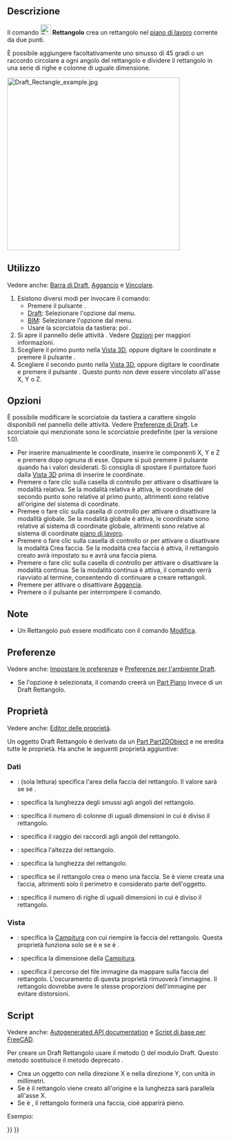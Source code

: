 <languages/>

{{Docnav/it
|[[Draft_Ellipse/it|Ellisse]]
|[[Draft_Polygon/it|Poligono]]
|[[Draft_Workbench/it|Draft]]
|IconL=Draft_Ellipse.svg 
|IconR=Draft_Polygon.svg 
|IconC=Workbench_Draft.svg
}}

{{GuiCommand/it
|Name=Draft Rectangle
|Name/it=Draft Rettangolo
|MenuLocation=Drafting → Rettangolo<br>2D Drafting → Rettangolo
|Workbenches=[[Draft_Workbench/it|Draft]], [[BIM_Workbench/it|BIM]]
|Shortcut={{KEY|R}} {{KEY|E}}
|Version=0.7
}}

<span id="Description"></span>
==Descrizione==

Il comando [[Image:Draft_Rectangle.svg|24px]] '''Rettangolo''' crea un rettangolo nel [[Draft_SelectPlane/it|piano di lavoro]] corrente da due punti.

È possibile aggiungere facoltativamente uno smusso di 45 gradi o un raccordo circolare a ogni angolo del rettangolo e dividere il rettangolo in una serie di righe e colonne di uguale dimensione.

[[Image:Draft_Rectangle_example.jpg|400px]]
{{Caption|Rettangolo definito da due punti}}

<span id="Usage"></span>
==Utilizzo==

Vedere anche: [[Draft_Tray/it|Barra di Draft]], [[Draft_Snap/it|Aggancio]] e [[Draft_Constrain/it|Vincolare]].

# Esistono diversi modi per invocare il comando:
#* Premere il pulsante {{Button|[[Image:Draft_Rectangle.svg|16px]] [[Draft_Rectangle/it|Rettangolo]]}}.
#* [[Draft_Workbench/it|Draft]]: Selezionare l'opzione {{MenuCommand|Drafting → [[Image:Draft_Rectangle.svg|16px]] Rettangolo}} dal menu.
#* [[BIM_Workbench/it|BIM]]: Selezionare l'opzione {{MenuCommand|2D Drafting → [[Image:Draft_Rectangle.svg|16px]] Rettangolo}} dal menu.
#* Usare la scorciatoia da tastiera: {{KEY|R}} poi {{KEY|E}}.
# Si apre il pannello delle attività {{MenuCommand|Rectangle}}. Vedere [[#Options|Opzioni]] per maggiori informazioni.
# Scegliere il primo punto nella [[3D_view/it|Vista 3D]], oppure digitare le coordinate e premere il pulsante {{Button|[[Image:Draft_AddPoint.svg|16px]] Inserisci punto}}.
# Scegliere il secondo punto nella [[3D_view/it|Vista 3D]], oppure digitare le coordinate e premere il pulsante {{Button|[[Image:Draft_AddPoint.svg|16px]] Inserisci punto}}. Questo punto non deve essere vincolato all'asse X, Y o Z.

<span id="Options"></span>
==Opzioni==

<div class="mw-translate-fuzzy">
È possibile modificare le scorciatoie da tastiera a carattere singolo disponibili nel pannello delle attività. Vedere [[Draft_Preferences/it|Preferenze di Draft]]. Le scorciatoie qui menzionate sono le scorciatoie predefinite (per la versione 1.0).
</div>

* Per inserire manualmente le coordinate, inserire le componenti X, Y e Z e premere {{KEY|Enter}} dopo ognuna di esse. Oppure si può premere il pulsante {{Button|[[Image:Draft_AddPoint.svg|16px]] Inserisci punto}} quando ha i valori desiderati. Si consiglia di spostare il puntatore fuori dalla [[3D_view/it|Vista 3D]] prima di inserire le coordinate.
* Premere {{KEY|R}} o fare clic sulla casella di controllo {{MenuCommand|Relativo}} per attivare o disattivare la modalità relativa. Se la modalità relativa è attiva, le coordinate del secondo punto sono relative al primo punto, altrimenti sono relative all'origine del sistema di coordinate.
* Premee {{KEY|G}} o fare clic sulla casella di controllo {{MenuCommand|Globale}} per attivare o disattivare la modalità globale. Se la modalità globale è attiva, le coordinate sono relative al sistema di coordinate globale, altrimenti sono relative al sistema di coordinate [[Draft_SelectPlane/it|piano di lavoro]].
* Premere {{KEY|F}} o fare clic sulla casella di controllo {{MenuCommand|Riempito}}{{VersionNoteMinus/it|1.0}} or {{MenuCommand|Crea faccia}}{{VersionNote/it|1.1}} per attivare o disattivare la modalità Crea faccia. Se la modalità crea faccia è attiva, il rettangolo creato avrà {{PropertyData|Make Face}} impostato su {{TRUE}} e avrà una faccia piena.
* Premere {{KEY|N}} o fare clic sulla casella di controllo {{MenuCommand|Continua}} per attivare o disattivare la modalità continua. Se la modalità continua è attiva, il comando verrà riavviato al termine, consentendo di continuare a creare rettangoli.
* Premere {{KEY|S}} per attivare o disattivare [[Draft_Snap/it|Aggancia]].
* Premere {{KEY|Esc}} o il pulsante {{Button|Chiudi}} per interrompere il comando.

<span id="Notes"></span>
==Note==

* Un Rettangolo può essere modificato con il comando [[Draft_Edit/it|Modifica]].

<span id="Preferences"></span>
==Preferenze==

Vedere anche: [[Preferences_Editor/it|Impostare le preferenze]] e [[Draft_Preferences/it|Preferenze per l'ambiente Draft]].

* Se l'opzione {{MenuCommand|Modifica → Preferenze... → Draft → Generale → Crea primitive della parte se possibile}} è selezionata, il comando creerà un [[Part_Plane/it|Part Piano]] invece di un Draft Rettangolo.

<span id="Properties"></span>
== Proprietà ==

Vedere anche: [[Property_editor/it|Editor delle proprietà]].

Un oggetto Draft Rettangolo è derivato da un [[Part_Part2DObject/it|Part Part2DObject]] e ne eredita tutte le proprietà. Ha anche le seguenti proprietà aggiuntive:

<span id="Data"></span>
=== Dati ===

{{TitleProperty|Draft}}

* {{PropertyData|Area|Area}}: (sola lettura) specifica l'area della faccia del rettangolo. Il valore sarà {{value|0.0}} se {{PropertyData|Make Face}} se {{FALSE}}.
* {{PropertyData|Chamfer Size|Length}}: specifica la lunghezza degli smussi agli angoli del rettangolo.
* {{PropertyData|Columns|Integer}}: specifica il numero di colonne di uguali dimensioni in cui è diviso il rettangolo.
* {{PropertyData|Fillet Radius|Length}}: specifica il raggio dei raccordi agli angoli del rettangolo.
* {{PropertyData|Height|Distance}}: specifica l'altezza del rettangolo.
* {{PropertyData|Length|Distance}}: specifica la lunghezza del rettangolo.
* {{PropertyData|Make Face|Bool}}: specifica se il rettangolo crea o meno una faccia. Se è {{TRUE}} viene creata una faccia, altrimenti solo il perimetro è considerato parte dell'oggetto.
* {{PropertyData|Rows|Integer}}: specifica il numero di righe di uguali dimensioni in cui è diviso il rettangolo.

<span id="View"></span>
=== Vista ===

{{TitleProperty|Draft}}

* {{PropertyView|Pattern|Enumeration}}: specifica la [[Draft_Pattern/it|Campitura]] con cui riempire la faccia del rettangolo. Questa proprietà funziona solo se {{PropertyData|Make Face}} è {{TRUE}} e se {{PropertyView|Display Mode}} è {{value|Flat Lines}}.
* {{PropertyView|Pattern Size|Float}}: specifica la dimensione della [[Draft_Pattern/it|Campitura]].
* {{PropertyView|Texture Image|File}}: specifica il percorso del file immagine da mappare sulla faccia del rettangolo. L'oscuramento di questa proprietà rimuoverà l'immagine. Il rettangolo dovrebbe avere le stesse proporzioni dell'immagine per evitare distorsioni.

<span id="Scripting"></span>
==Script==

Vedere anche: [https://freecad.github.io/SourceDoc/ Autogenerated API documentation] e [[FreeCAD Scripting Basics/it|Script di base per FreeCAD]].

Per creare un Draft Rettangolo usare il metodo {{incode|make_rectangle}} ({{Version/it|0.19}}) del modulo Draft. Questo metodo sostituisce il metodo deprecato {{incode|makeRectangle}}.

{{Code|code=
rectangle = make_rectangle(length, height, placement=None, face=None, support=None)
}}

* Crea un oggetto {{incode|rectangle}} con {{incode|length}} nella direzione X e {{incode|height}} nella direzione Y, con unità in millimetri.
* Se {{incode|placement}} è {{incode|None}} il rettangolo viene creato all'origine e la lunghezza sarà parallela all'asse X.
* Se {{incode|face}} è {{incode|True}}, il rettangolo formerà una faccia, cioè apparirà pieno.

Esempio:
{{Code|code=
import FreeCAD as App
import Draft

doc = App.newDocument()

rectangle1 = Draft.make_rectangle(4000, 1000)
rectangle2 = Draft.make_rectangle(1000, 4000)

zaxis = App.Vector(0, 0, 1)
p3 = App.Vector(1000, 1000, 0)
place3 = App.Placement(p3, App.Rotation(zaxis, 45))

rectangle3 = Draft.make_rectangle(3500, 250, placement=place3)

doc.recompute()
}}


{{Docnav/it
|[[Draft_Ellipse/it|Ellisse]]
|[[Draft_Polygon/it|Poligono]]
|[[Draft_Workbench/it|Draft]]
|IconL=Draft_Ellipse.svg 
|IconR=Draft_Polygon.svg 
|IconC=Workbench_Draft.svg
}}

{{Draft Tools navi{{#translation:}}}}
{{Userdocnavi{{#translation:}}}}